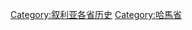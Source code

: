 {{Commonscat|History of Hama Governorate}}
[[Category:叙利亚各省历史|Category:叙利亚各省历史]]
[[Category:哈馬省|Category:哈馬省]]